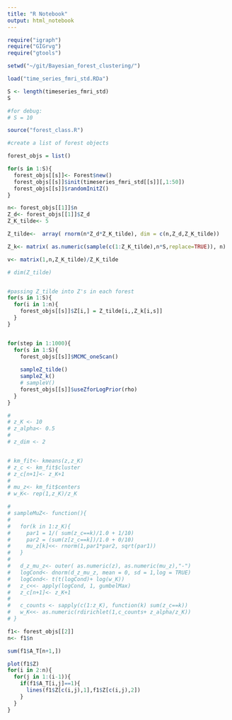```yaml
---
title: "R Notebook"
output: html_notebook
---
```

```r
require("igraph")
require("GIGrvg")
require("gtools")

```

```r
setwd("~/git/Bayesian_forest_clustering/")

load("time_series_fmri_std.RDa")

S <- length(timeseries_fmri_std)
S

#for debug:
# S = 10

```


```r
source("forest_class.R")
```


```r
#create a list of forest objects

forest_objs = list()

for(s in 1:S){
  forest_objs[[s]]<- Forest$new()
  forest_objs[[s]]$init(timeseries_fmri_std[[s]][,1:50])
  forest_objs[[s]]$randomInitZ()
}
```


```r
n<- forest_objs[[1]]$n
Z_d<- forest_objs[[1]]$Z_d
Z_K_tilde<- 5

Z_tilde<-  array( rnorm(n*Z_d*Z_K_tilde), dim = c(n,Z_d,Z_K_tilde))

Z_k<- matrix( as.numeric(sample(c(1:Z_K_tilde),n*S,replace=TRUE)), n)

v<- matrix(1,n,Z_K_tilde)/Z_K_tilde

# dim(Z_tilde)


#passing Z_tilde into Z's in each forest
for(s in 1:S){
  for(i in 1:n){
    forest_objs[[s]]$Z[i,] = Z_tilde[i,,Z_k[i,s]]
  }
}



```



```r

for(step in 1:1000){
  for(s in 1:S){
    forest_objs[[s]]$MCMC_oneScan()
    
    sampleZ_tilde()
    sampleZ_k()
    # sampleV()
    forest_objs[[s]]$useZforLogPrior(rho)
  }
}


```



```r

# 
# z_K <- 10
# z_alpha<- 0.5
# 
# z_dim <- 2


# km_fit<- kmeans(z,z_K)
# z_c <- km_fit$cluster
# z_c[n+1]<- z_K+1
# 
# mu_z<- km_fit$centers
# w_K<- rep(1,z_K)/z_K

# 
# sampleMuZ<- function(){
#   
#   for(k in 1:z_K){
#     par1 = 1/( sum(z_c==k)/1.0 + 1/10)
#     par2 = (sum(z[z_c==k])/1.0 + 0/10)
#     mu_z[k]<<- rnorm(1,par1*par2, sqrt(par1))
#   }
#   
#   d_z_mu_z<- outer( as.numeric(z), as.numeric(mu_z),"-")
#   logCond<- dnorm(d_z_mu_z, mean = 0, sd = 1,log = TRUE)
#   logCond<- t(t(logCond)+ log(w_K))
#   z_c<<- apply(logCond, 1, gumbelMax)
#   z_c[n+1]<- z_K+1
#   
#   c_counts <- sapply(c(1:z_K), function(k) sum(z_c==k))
#   w_K<<- as.numeric(rdirichlet(1,c_counts+ z_alpha/z_K))
# }

```




```r

f1<- forest_objs[[2]]
n<- f1$n

sum(f1$A_T[n+1,])

plot(f1$Z)
for(i in 2:n){
  for(j in 1:(i-1)){
    if(f1$A_T[i,j]==1){
      lines(f1$Z[c(i,j),1],f1$Z[c(i,j),2])
    }
  }
}

```
